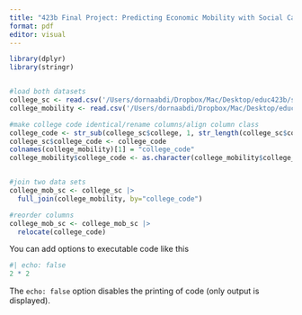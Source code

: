 ```yaml
---
title: "423b Final Project: Predicting Economic Mobility with Social Capital in U.S. Colleges"
format: pdf
editor: visual
---
```



```r
library(dplyr)
library(stringr)


#load both datasets
college_sc <- read.csv('/Users/dornaabdi/Dropbox/Mac/Desktop/educ423b/social_capital_college.csv')
college_mobility <- read.csv('/Users/dornaabdi/Dropbox/Mac/Desktop/educ423b/mrc_table1.csv')

#make college code identical/rename columns/align column class
college_code <- str_sub(college_sc$college, 1, str_length(college_sc$college)-2)
college_sc$college_code <- college_code
colnames(college_mobility)[1] = "college_code"
college_mobility$college_code <- as.character(college_mobility$college_code)


#join two data sets
college_mob_sc <- college_sc |>
  full_join(college_mobility, by="college_code")

#reorder columns
college_mob_sc <- college_mob_sc |>
  relocate(college_code) 
```

You can add options to executable code like this

```r
#| echo: false
2 * 2
```

The `echo: false` option disables the printing of code (only output is displayed).
